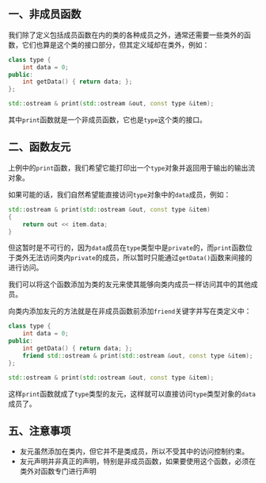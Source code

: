 ## 一、非成员函数

我们除了定义包括成员函数在内的类的各种成员之外，通常还需要一些类外的函数，它们也算是这个类的接口部分，但其定义域却在类外，例如：

```cpp
class type {
    int data = 0;
public:
    int getData() { return data; };
};

std::ostream & print(std::ostream &out, const type &item);
```

其中`print`函数就是一个非成员函数，它也是`type`这个类的接口。



## 二、函数友元

上例中的`print`函数，我们希望它能打印出一个`type`对象并返回用于输出的输出流对象。

如果可能的话，我们自然希望能直接访问`type`对象中的`data`成员，例如：

```cpp
std::ostream & print(std::ostream &out, const type &item)
{
    return out << item.data;
}
```

但这暂时是不可行的，因为`data`成员在`type`类型中是`private`的，而`print`函数位于类外无法访问类内`private`的成员，所以暂时只能通过`getData()`函数来间接的进行访问。

我们可以将这个函数添加为类的友元来使其能够向类内成员一样访问其中的其他成员。

向类内添加友元的方法就是在非成员函数前添加`friend`关键字并写在类定义中：

```cpp
class type {
    int data = 0;
public:
    int getData() { return data; };
    friend std::ostream & print(std::ostream &out, const type &item);
};

std::ostream & print(std::ostream &out, const type &item);
```

这样`print`函数就成了`type`类型的友元，这样就可以直接访问`type`类型对象的`data`成员了。



## 五、注意事项

- 友元虽然添加在类内，但它并不是类成员，所以不受其中的访问控制约束。
- 友元声明并非真正的声明，特别是非成员函数，如果要使用这个函数，必须在类外对函数专门进行声明
